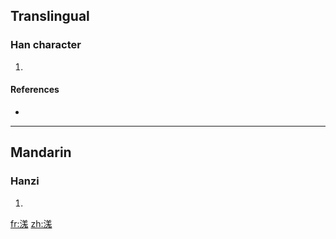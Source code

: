 ==Translingual==

===Han character===
{{Han char|rn=85|rad=水|as=10|sn=13|four=|canj=水廿山戈 (ETUI)}}

# {{defn|Han|sort=水10}}

====References====
* {{Han ref|kx=0640.250|dkj=17970|hdz=31707.020|uh=6EAC|ud=28332}}

----

==Mandarin==

===Hanzi===
{{cmn-hanzi|pin=[[qiāng]] ([[qiang1]])|wg=ch'iang<sup>1</sup>}}

# {{defn|Mandarin}}

[[fr:溬]]
[[zh:溬]]